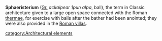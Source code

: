 '''Sphaeristerium''' ([[Greek language|Gr.]] ''ackaipear 1pun aIpa'', ball), the term in Classic architecture given to a large open space connected with the Roman [[thermae]], for exercise with balls after the bather had been anointed; they were also provided in the [[Roman villa]]s.

{{arch-stub}}

[[category:Architectural elements]]